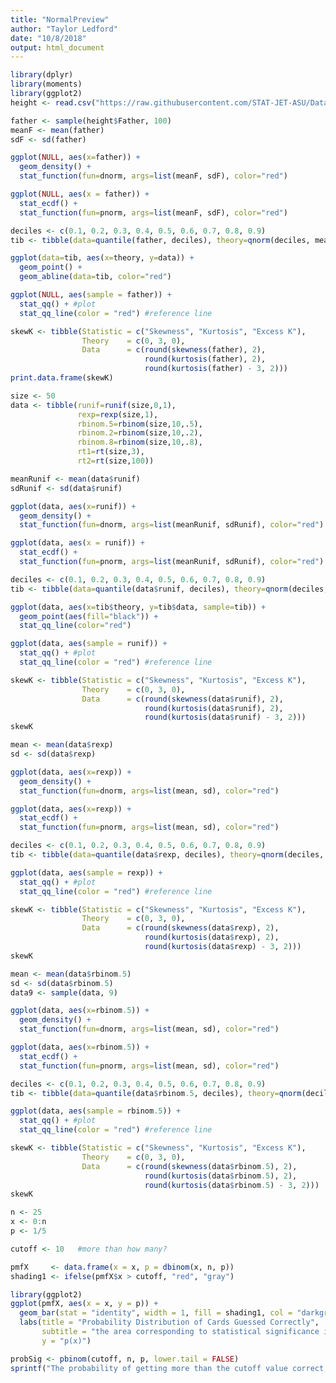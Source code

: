 ```yaml
---
title: "NormalPreview"
author: "Taylor Ledford"
date: "10/8/2018"
output: html_document
---
```


```r
library(dplyr)
library(moments)
library(ggplot2)
height <- read.csv("https://raw.githubusercontent.com/STAT-JET-ASU/Datasets/master/Instructor/galtonheightdata.csv")

father <- sample(height$Father, 100)
meanF <- mean(father)
sdF <- sd(father)

ggplot(NULL, aes(x=father)) +
  geom_density() +
  stat_function(fun=dnorm, args=list(meanF, sdF), color="red")

ggplot(NULL, aes(x = father)) + 
  stat_ecdf() +
  stat_function(fun=pnorm, args=list(meanF, sdF), color="red")

deciles <- c(0.1, 0.2, 0.3, 0.4, 0.5, 0.6, 0.7, 0.8, 0.9)
tib <- tibble(data=quantile(father, deciles), theory=qnorm(deciles, meanF, sdF))

ggplot(data=tib, aes(x=theory, y=data)) +
  geom_point() +
  geom_abline(data=tib, color="red")

ggplot(NULL, aes(sample = father)) + 
  stat_qq() + #plot
  stat_qq_line(color = "red") #reference line

skewK <- tibble(Statistic = c("Skewness", "Kurtosis", "Excess K"),
                Theory    = c(0, 3, 0),
                Data      = c(round(skewness(father), 2), 
                              round(kurtosis(father), 2), 
                              round(kurtosis(father) - 3, 2)))
print.data.frame(skewK)
```

```r
size <- 50
data <- tibble(runif=runif(size,0,1), 
               rexp=rexp(size,1), 
               rbinom.5=rbinom(size,10,.5), 
               rbinom.2=rbinom(size,10,.2), 
               rbinom.8=rbinom(size,10,.8), 
               rt1=rt(size,3), 
               rt2=rt(size,100))

meanRunif <- mean(data$runif)
sdRunif <- sd(data$runif)

ggplot(data, aes(x=runif)) +
  geom_density() +
  stat_function(fun=dnorm, args=list(meanRunif, sdRunif), color="red")

ggplot(data, aes(x = runif)) + 
  stat_ecdf() +
  stat_function(fun=pnorm, args=list(meanRunif, sdRunif), color="red")

deciles <- c(0.1, 0.2, 0.3, 0.4, 0.5, 0.6, 0.7, 0.8, 0.9)
tib <- tibble(data=quantile(data$runif, deciles), theory=qnorm(deciles, meanRunif, sdRunif))

ggplot(data, aes(x=tib$theory, y=tib$data, sample=tib)) +
  geom_point(aes(fill="black")) +
  stat_qq_line(color="red")

ggplot(data, aes(sample = runif)) + 
  stat_qq() + #plot
  stat_qq_line(color = "red") #reference line

skewK <- tibble(Statistic = c("Skewness", "Kurtosis", "Excess K"),
                Theory    = c(0, 3, 0),
                Data      = c(round(skewness(data$runif), 2), 
                              round(kurtosis(data$runif), 2), 
                              round(kurtosis(data$runif) - 3, 2)))
skewK
```


```r
mean <- mean(data$rexp)
sd <- sd(data$rexp)

ggplot(data, aes(x=rexp)) +
  geom_density() +
  stat_function(fun=dnorm, args=list(mean, sd), color="red")

ggplot(data, aes(x=rexp)) + 
  stat_ecdf() +
  stat_function(fun=pnorm, args=list(mean, sd), color="red")

deciles <- c(0.1, 0.2, 0.3, 0.4, 0.5, 0.6, 0.7, 0.8, 0.9)
tib <- tibble(data=quantile(data$rexp, deciles), theory=qnorm(deciles, mean, sd))

ggplot(data, aes(sample = rexp)) + 
  stat_qq() + #plot
  stat_qq_line(color = "red") #reference line

skewK <- tibble(Statistic = c("Skewness", "Kurtosis", "Excess K"),
                Theory    = c(0, 3, 0),
                Data      = c(round(skewness(data$rexp), 2), 
                              round(kurtosis(data$rexp), 2), 
                              round(kurtosis(data$rexp) - 3, 2)))
skewK
```


```r
mean <- mean(data$rbinom.5)
sd <- sd(data$rbinom.5)
data9 <- sample(data, 9)

ggplot(data, aes(x=rbinom.5)) +
  geom_density() +
  stat_function(fun=dnorm, args=list(mean, sd), color="red")

ggplot(data, aes(x=rbinom.5)) + 
  stat_ecdf() +
  stat_function(fun=pnorm, args=list(mean, sd), color="red")

deciles <- c(0.1, 0.2, 0.3, 0.4, 0.5, 0.6, 0.7, 0.8, 0.9)
tib <- tibble(data=quantile(data$rbinom.5, deciles), theory=qnorm(deciles, mean, sd))

ggplot(data, aes(sample = rbinom.5)) + 
  stat_qq() + #plot
  stat_qq_line(color = "red") #reference line

skewK <- tibble(Statistic = c("Skewness", "Kurtosis", "Excess K"),
                Theory    = c(0, 3, 0),
                Data      = c(round(skewness(data$rbinom.5), 2), 
                              round(kurtosis(data$rbinom.5), 2), 
                              round(kurtosis(data$rbinom.5) - 3, 2)))
skewK
```

```r
n <- 25
x <- 0:n
p <- 1/5

cutoff <- 10   #more than how many?

pmfX     <- data.frame(x = x, p = dbinom(x, n, p))
shading1 <- ifelse(pmfX$x > cutoff, "red", "gray")

library(ggplot2)
ggplot(pmfX, aes(x = x, y = p)) +
  geom_bar(stat = "identity", width = 1, fill = shading1, col = "darkgray") +
  labs(title = "Probability Distribution of Cards Guessed Correctly", 
       subtitle = "the area corresponding to statistical significance is shaded in red", 
       y = "p(x)")

probSig <- pbinom(cutoff, n, p, lower.tail = FALSE)
sprintf("The probability of getting more than the cutoff value correct, given that a person is guessing randomly, is %1.3f.", probSig)
```